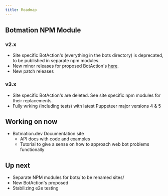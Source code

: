 ---
title: Roadmap
---

## Botmation NPM Module
### v2.x
 - Site specific BotAction's (everything in the bots directory) is deprecated, to be published in separate npm modules.
 - New minor releases for proposed BotAction's [here](https://github.com/mrWh1te/Botmation/issues).
 - New patch releases 

### v3.x
 - Site specific BotAction's are deleted. See site specific npm modules for their replacements.
 - Fully wrking (including tests) with latest Puppeteer major versions 4 & 5

## Working on now
 - Botmation.dev Documentation site
   - API docs with code and examples
   - Tutorial to give a sense on how to approach web bot problems functionally

## Up next
 - Separate NPM modules for bots/ to be renamed sites/
 - New BotAction's proposed
 - Stabilizing e2e testing
